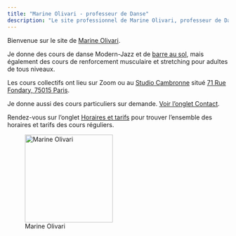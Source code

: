 ```yaml
---
title: "Marine Olivari - professeur de Danse"
description: "Le site professionnel de Marine Olivari, professeur de Danse, de barre au sol et de renforcement musculaire"
---
```


<div class = "row">
<div class = "col-sm-8">


Bienvenue sur le site de [Marine Olivari](education.html).

Je donne des cours de danse Modern-Jazz et de [barre au sol](floorbarre.html), mais également des cours de renforcement musculaire et stretching pour adultes de tous niveaux.

Les cours collectifs ont lieu sur Zoom ou au [Studio Cambronne](https://www.studiocambronne.com/enseignants/marine_olivari.html){target="_blank"} situé [71 Rue Fondary, 75015 Paris](https://goo.gl/maps/Ayt4KuaAHZLjuoz36){target="_blank"}.

Je donne aussi des cours particuliers sur demande. [Voir l'onglet Contact](contact.html).

Rendez-vous sur l'onglet [Horaires et tarifs](horaires.html) pour trouver l'ensemble des horaires et tarifs des cours réguliers.

</div>
<div class = "col-sm-4">

![Marine Olivari](img/Photo_Marine_Olivari_page_vertical.jpg){ width=200px }

</div>
</div>


